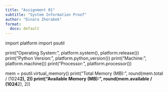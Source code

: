 ```yaml
---
title: "Assignment 01"
subtitle: "System Information Proof"
author: "Dinara Zhorabek"
format: 
  docx: default
---
```

import platform
import psutil

print("Operating System:", platform.system(), platform.release())
print("Python Version:", platform.python_version())
print("Machine:", platform.machine())
print("Processor:", platform.processor())

mem = psutil.virtual_memory()
print("Total Memory (MB):", round(mem.total / (1024**2), 2))
print("Available Memory (MB):", round(mem.available / (1024**2), 2))
